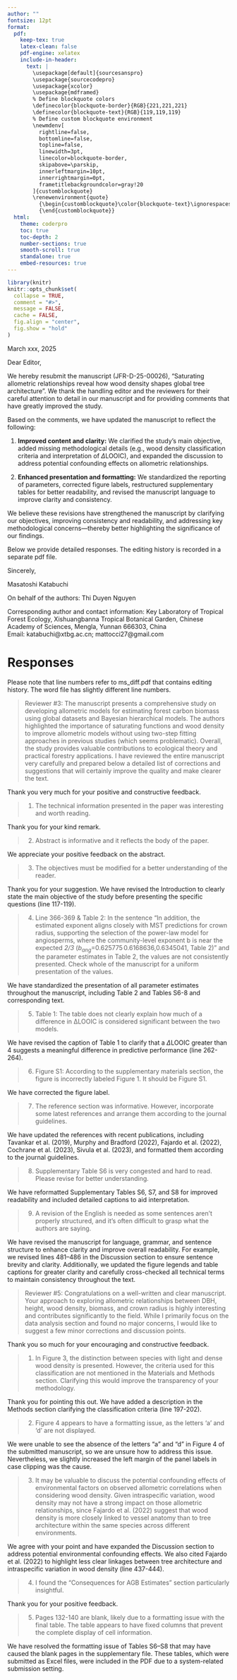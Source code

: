 ```yaml
---
author: ""
fontsize: 12pt
format:
  pdf:
    keep-tex: true
    latex-clean: false
    pdf-engine: xelatex
    include-in-header:
      text: |
        \usepackage[default]{sourcesanspro}
        \usepackage{sourcecodepro}
        \usepackage{xcolor}
        \usepackage{mdframed}
        % Define blockquote colors
        \definecolor{blockquote-border}{RGB}{221,221,221}
        \definecolor{blockquote-text}{RGB}{119,119,119}
        % Define custom blockquote environment
        \newmdenv[
          rightline=false,
          bottomline=false,
          topline=false,
          linewidth=3pt,
          linecolor=blockquote-border,
          skipabove=\parskip,
          innerleftmargin=10pt,
          innerrightmargin=0pt,
          frametitlebackgroundcolor=gray!20
        ]{customblockquote}
        \renewenvironment{quote}
          {\begin{customblockquote}\color{blockquote-text}\ignorespaces}
          {\end{customblockquote}}
  html:
    theme: coderpro
    toc: true
    toc-depth: 2
    number-sections: true
    smooth-scroll: true
    standalone: true
    embed-resources: true
---
```


```r
library(knitr)
knitr::opts_chunk$set(
  collapse = TRUE,
  comment = "#>",
  message = FALSE,
  cache = FALSE,
  fig.align = "center",
  fig.show = "hold"
)
```

March xxx, 2025

Dear Editor,

We hereby resubmit the manuscript (JFR-D-25-00026), "Saturating allometric relationships reveal how wood density shapes global tree architecture".
We thank the handling editor and the reviewers for their careful attention to detail in our manuscript and for providing comments that have greatly improved the study.

Based on the comments, we have updated the manuscript to reflect the following:

1. **Improved content and clarity:**
We clarified the study’s main objective, added missing methodological details (e.g., wood density classification criteria and interpretation of $\Delta$LOOIC), and expanded the discussion to address potential confounding effects on allometric relationships.

2. **Enhanced presentation and formatting:**
We standardized the reporting of parameters, corrected figure labels, restructured supplementary tables for better readability, and revised the manuscript language to improve clarity and consistency.

We believe these revisions have strengthened the manuscript by clarifying our objectives, improving consistency and readability, and addressing key methodological concerns—thereby better highlighting the significance of our findings.

Below we provide detailed responses.
The editing history is recorded in a separate pdf file.

Sincerely,

Masatoshi Katabuchi

On behalf of the authors: Thi Duyen Nguyen

Corresponding author and contact information:
Key Laboratory of Tropical Forest Ecology, Xishuangbanna Tropical Botanical Garden, Chinese Academy of Sciences, Mengla, Yunnan 666303, China\
Email: katabuchi@xtbg.ac.cn; mattocci27@gmail.com

\newpage

# Responses

Please note that line numbers refer to ms_diff.pdf that contains editing history.
The word file has slightly different line numbers.

> Reviewer #3: The manuscript presents a comprehensive study on developing allometric models for estimating forest carbon biomass using global datasets and Bayesian hierarchical models. The authors highlighted the importance of saturating functions and wood density to improve allometric models without using two-step fitting approaches in previous studies (which seems problematic). Overall, the study provides valuable contributions to ecological theory and practical forestry applications. I have reviewed the entire manuscript very carefully and prepared below a detailed list of corrections and suggestions that will certainly improve the quality and make clearer the text.

Thank you very much for your positive and constructive feedback.

> 1) The technical information presented in the paper was interesting and worth reading.

Thank you for your kind remark.

> 2) Abstract is informative and it reflects the body of the paper.

We appreciate your positive feedback on the abstract.

> 3) The objectives must be modified for a better understanding of the reader.

Thank you for your suggestion.
We have revised the Introduction to clearly state the main objective of the study before presenting the specific questions (line 117-119).

> 4) Line 366-369 & Table 2: In the sentence "In addition, the estimated exponent aligns closely with MST predictions for crown radius, supporting the selection of the power-law model for angiosperms, where the community-level exponent b is near the expected *2/3* ($b_{ang}$=0.625775 0.6168636,0.6345041, Table 2)" and the parameter estimates in Table 2, the values are not consistently presented. Check whole of the manuscript for a uniform presentation of the values.

We have standardized the presentation of all parameter estimates throughout the manuscript, including Table 2 and Tables S6-8 and corresponding text.

> 5) Table 1: The table does not clearly explain how much of a difference in ΔLOOIC is considered significant between the two models.

We have revised the caption of Table 1 to clarify that a $\Delta$LOOIC greater than 4 suggests a meaningful difference in predictive performance (line 262-264).

> 6) Figure S1: According to the supplementary materials section, the figure is incorrectly labeled Figure 1. It should be Figure S1.

We have corrected the figure label.

> 7) The reference section was informative. However, incorporate some latest references and arrange them according to the journal guidelines.

We have updated the references with recent publications, including Tavankar et al. (2019), Murphy and Bradford (2022), Fajardo et al. (2022), Cochrane et al. (2023), Sivula et al. (2023), and formatted them according to the journal guidelines.

> 8) Supplementary Table S6 is very congested and hard to read. Please revise for better understanding.

We have reformatted Supplementary Tables S6, S7, and S8 for improved readability and included detailed captions to aid interpretation.

> 9) A revision of the English is needed as some sentences aren't properly structured, and it's often difficult to grasp what the authors are saying.

We have revised the manuscript for language, grammar, and sentence structure to enhance clarity and improve overall readability.
For example, we revised lines 481–486 in the Discussion section to ensure sentence brevity and clarity.
Additionally, we updated the figure legends and table captions for greater clarity and carefully cross-checked all technical terms to maintain consistency throughout the text.

> Reviewer #5: Congratulations on a well-written and clear manuscript. Your approach to exploring allometric relationships between DBH, height, wood density, biomass, and crown radius is highly interesting and contributes significantly to the field. While I primarily focus on the data analysis section and found no major concerns, I would like to suggest a few minor corrections and discussion points.

Thank you so much for your encouraging and constructive feedback.

> 1) In Figure 3, the distinction between species with light and dense wood density is presented. However, the criteria used for this classification are not mentioned in the Materials and Methods section. Clarifying this would improve the transparency of your methodology.

Thank you for pointing this out.
We have added a description in the Methods section clarifying the classification criteria (line 197-202).

> 2) Figure 4 appears to have a formatting issue, as the letters 'a' and 'd' are not displayed.

We were unable to see the absence of the letters "a" and "d" in Figure 4 of the submitted manuscript, so we are unsure how to address this issue.
Nevertheless, we slightly increased the left margin of the panel labels in case clipping was the cause.

> 3) It may be valuable to discuss the potential confounding effects of environmental factors on observed allometric correlations when considering wood density. Given intraspecific variation, wood density may not have a strong impact on those allometric relationships, since Fajardo et al. (2022) suggest that wood density is more closely linked to vessel anatomy than to tree architecture within the same species across different environments.

We agree with your point and have expanded the Discussion section to address potential environmental confounding effects.
We also cited Fajardo et al. (2022) to highlight less clear linkages between tree architecture and intraspecific variation in wood density  (line 437-444).

> 4) I found the "Consequences for AGB Estimates" section particularly insightful.

Thank you for your positive feedback.

> 5) Pages 132-140 are blank, likely due to a formatting issue with the final table. The table appears to have fixed columns that prevent the complete display of cell information.

We have resolved the formatting issue of Tables S6–S8 that may have caused the blank pages in the supplementary file.
These tables, which were submitted as Excel files, were included in the PDF due to a system-related submission setting.